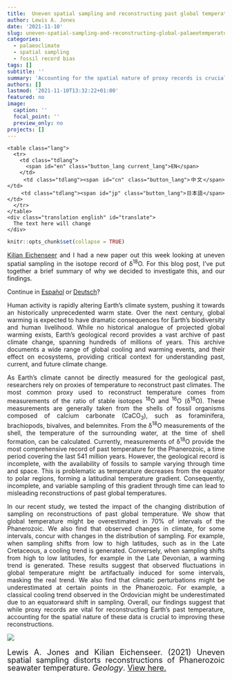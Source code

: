 ```yaml
---
title:  Uneven spatial sampling and reconstructing past global temperatures
author: Lewis A. Jones
date: '2021-11-10'
slug: uneven-spatial-sampling-and-reconstructing-global-palaeotemperatures
categories:
  - palaeoclimate
  - spatial sampling
  - fossil record bias
tags: []
subtitle: ''
summary: 'Accounting for the spatial nature of proxy records is crucial to improving reconstructions of past global temperature.'
authors: []
lastmod: '2021-11-10T13:32:22+01:00'
featured: no
image:
  caption: ''
  focal_point: ''
  preview_only: no
projects: []
---
```


<div class="demo">
  <div>
    <table class="lang">
      <tr>
        <td class="tdlang">
          <span id="en" class="button_lang current_lang">EN</span>
        </td>
        <td class="tdlang"><span id="cn" class="button_lang">中文</span></td>
        <td class="tdlang"><span id="jp" class="button_lang">日本語</span></td>
      </tr>
    </table>
    <div class="translation english" id="translate">
      The text here will change
    </div>
  </div>
</div>


```r
knitr::opts_chunk$set(collapse = TRUE)
```

<style>
body {
text-align: justify}
</style>

<a href="https://keichenseer.netlify.app/">Kilian Eichenseer</a> and I had a new paper out this week looking at uneven spatial sampling in the isotope record of &delta;<sup>18</sup>O. For this blog post, I've put together a brief summary of why we decided to investigate this, and our findings.

Continue in <a href="https://raw.githubusercontent.com/LewisAJones/blogdown/main/content/post/2021-11-10-uneven-spatial-sampling-and-reconstructing-global-palaeotemperatures/espanol.txt">Español</a> or <a href="https://raw.githubusercontent.com/LewisAJones/blogdown/main/content/post/2021-11-10-uneven-spatial-sampling-and-reconstructing-global-palaeotemperatures/deutsch.txt">Deutsch</a>? 

Human activity is rapidly altering Earth’s climate system, pushing it towards an historically unprecedented warm state. Over the next century, global warming is expected to have dramatic consequences for Earth’s biodiversity and human livelihood. While no historical analogue of projected global warming exists, Earth’s geological record provides a vast archive of past climate change, spanning hundreds of millions of years. This archive documents a wide range of global cooling and warming events, and their effect on ecosystems, providing critical context for understanding past, current, and future climate change.

As Earth’s climate cannot be directly measured for the geological past, researchers rely on proxies of temperature to reconstruct past climates. The most common proxy used to reconstruct temperature comes from measurements of the ratio of stable isotopes <sup>18</sup>O and <sup>16</sup>O (&delta;<sup>18</sup>O). These measurements are generally taken from the shells of fossil organisms composed of calcium carbonate (CaCO<sub>3</sub>), such as foraminifera, brachiopods, bivalves, and belemnites. From the &delta;<sup>18</sup>O measurements of the shell, the temperature of the surrounding water, at the time of shell formation, can be calculated. Currently, measurements of &delta;<sup>18</sup>O provide the most comprehensive record of past temperature for the Phanerozoic, a time period covering the last 541 million years. However, the geological record is incomplete, with the availability of fossils to sample varying through time and space. This is problematic as temperature decreases from the equator to polar regions, forming a latitudinal temperature gradient. Consequently, incomplete, and variable sampling of this gradient through time can lead to misleading reconstructions of past global temperatures.

In our recent study, we tested the impact of the changing distribution of sampling on reconstructions of past global temperature. We show that global temperature might be overestimated in 70% of intervals of the Phanerozoic. We also find that observed changes in climate, for some intervals, concur with changes in the distribution of sampling. For example, when sampling shifts from low to high latitudes, such as in the Late Cretaceous, a cooling trend is generated. Conversely, when sampling shifts from high to low latitudes, for example in the Late Devonian, a warming trend is generated. These results suggest that observed fluctuations in global temperature might be artifactually induced for some intervals, masking the real trend. We also find that climatic perturbations might be underestimated at certain points in the Phanerozoic. For example, a classical cooling trend observed in the Ordovician might be underestimated due to an equatorward shift in sampling. Overall, our findings suggest that while proxy records are vital for reconstructing Earth’s past temperature, accounting for the spatial nature of these data is crucial to improving these reconstructions.

![](/Users/lewis/Documents/GitHub/blogdown/content/post/2021-11-10-uneven-spatial-sampling-and-reconstructing-global-palaeotemperatures/abstract.png)


<font size="4" style="line-height:1">

Lewis A. Jones and Kilian Eichenseer. (2021) Uneven spatial sampling distorts reconstructions of Phanerozoic seawater temperature. *Geology*. [View here.](https://pubs.geoscienceworld.org/gsa/geology/article/doi/10.1130/G49132.1/609542/Uneven-spatial-sampling-distorts-reconstructions)
